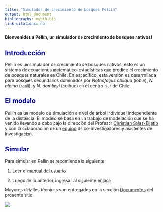 ```yaml
---
title: "Simulador de crecimiento de bosques Pellín"
output: html_document
bibliography: mybib.bib
link-citations: no
---
```


<style>H1{color:DarkBlue;}</style>
<style>H2{color:DarkBlue;}</style>


**Bienvenidos a Pellín, un simulador
de crecimiento de bosques nativos!**


## Introducción

Pellín es un simulador de crecimiento de bosques nativos, esto es un sistema de ecuaciones matemático-estadísticas que predice
el crecimiento de bosques naturales en Chile. En específico, esta versión es desarrollada para bosques secundarios dominados por *Nothofagus obliqua* (roble), *N. alpina* (raulí), y *N. dombeyi* (coihue) en el centro-sur de Chile.


## El modelo
Pellín es un modelo de simulación a nivel de árbol individual independiente de la distancia. 
 El modelo se basa en un trabajo de modelación que se ha venido llevando a cabo bajo la dirección del Profesor [Christian Salas-Eljatib](https://eljatib.com) y con la colaboración de un [equipo](./team.html) de co-investigadores y asistentes de investigación.

## Simular

Para simular en Pellín se recomienda lo siguiente

1. Leer el [manual del usuario](manualPellin.pdf)

2. Luego de lo anterior, ingresar al siguiente [enlace](https://biometriabosques.shinyapps.io/Pellin01/) 


Mayores detalles técnicos son entregados en  la sección [Documentos](./docs.html) del presente sitio.
 
![](img/logo.png)
<!--- 
https://www.andreashandel.com/posts/github-website/
**Some of my older websites**
Pellín: un simulador de crecimiento de bosques nativos
![](images/chacai01.jpg)

output: 
  html_document:
    toc: FALSE
-->
